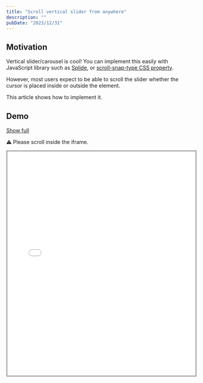 ```yaml
---
title: "Scroll vertical slider from anywhere"
description: ""
pubDate: "2023/12/31"
---
```


## Motivation

Vertical slider/carousel is cool!
You can implement this easily with JavaScript library such as [Splide](https://splidejs.com/), or [scroll-snap-type CSS property](https://developer.mozilla.org/en-US/docs/Web/CSS/scroll-snap-type).

However, most users expect to be able to scroll the slider whether the cursor is placed inside or outside the element.

This article shows how to implement it.

## Demo

[Show full](/scrap/demo/vertical-slider)

⚠️ Please scroll inside the iframe.

<iframe
  src="/scrap/demo/vertical-slider"
  width="100%"
  height="600px"
  frameborder="0"
  style="border: 3px solid #aaa;"
/>

## How it works

### Capture wheel events <br/> (includes the children element's events)

You can capture wheel events in the document, even if the cursor is on the children element.

```js
document.addEventListener(
  "wheel",
  (e) => {
    console.log(`Scroll size (Y): ${e.deltaY}`);
  },
  {
    passive: false,
    capture: true,
  },
);
```

### Enforce users to scroll slider's contents

```js
const slider = document.querySelector(".slider");
const onWheel = (e) => {
  // slider
  const sliderRect = slider.getBoundingClientRect();
  const sliderLastChildRect =
    slider.lastElementChild!.getBoundingClientRect();

  // wheel speed
  const { deltaY } = e;

  if (
    // whether the slider reaching to top of the viewport
    sliderRect.top <= 0 &&
    // whether the user is trying to scroll down
    deltaY > 0 &&
    // whether all slider content has been scrolled
    sliderRect.bottom < sliderLastChildRect.bottom
  ) {
    e.preventDefault();
    slider.scrollBy(0, deltaY);
    return;
  }
}

document.addEventListener("wheel", onWheel {
    passive: false,
    capture: true,
  },
);
```
